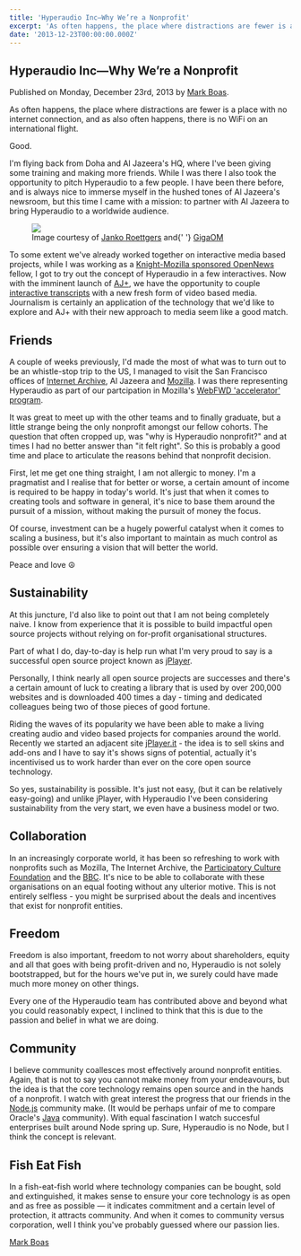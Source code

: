 ```yaml
---
title: 'Hyperaudio Inc—Why We’re a Nonprofit'
excerpt: 'As often happens, the place where distractions are fewer is a place with no internet connection, and as also often happens, there is no WiFi on an international flight. Good. I’m flying back from Doha and Al Jazeera’s HQ, where I’ve been giving some training and making more friends. While I was there I also took the opportunity to pitch Hyperaudio to a few people. I have been there before, and is always nice to immerse myself in the hushed tones of Al Jazeera’s newsroom, but this time I came with a mission: to partner with Al Jazeera to bring Hyperaudio to a worldwide audience…'
date: '2013-12-23T00:00:00.000Z'
---
```


## Hyperaudio Inc—Why We’re a Nonprofit

Published on Monday, December 23rd, 2013 by [Mark Boas](http://twitter.com/maboa).

As often happens, the place where distractions are fewer is a place with no internet connection, and as also often happens, there is no WiFi on an international flight.

Good.

I'm flying back from Doha and Al Jazeera's HQ, where I've been giving some training and making more friends. While I was there I also took the opportunity to pitch Hyperaudio to a few people. I have been there before, and is always nice to immerse myself in the hushed tones of Al Jazeera's newsroom, but this time I came with a mission: to partner with Al Jazeera to bring Hyperaudio to a worldwide audience.

<figure>
  <img src="http://gigaom2.files.wordpress.com/2013/11/p1080562-e1385078530480.jpg?w=600&h=400&crop=1" />
  <figcaption>
    Image courtesy of <a href="https://twitter.com/jank0">Janko Roettgers</a> and{' '}
    <a href="http://gigaom.com/">GigaOM</a>
  </figcaption>
</figure>

To some extent we've already worked together on interactive media based projects, while I was working as a [Knight-Mozilla sponsored OpenNews](http://opennews.org/) fellow, I got to try out the concept of Hyperaudio in a few interactives. Now with the imminent launch of [AJ+](http://gigaom.com/2013/11/22/an-exclusive-behind-the-scenes-look-at-aj-al-jazeeras-upcoming-online-news-network/), we have the opportunity to couple [interactive transcripts](http://hyperaud.io/lab/ha-examples/mandela/) with a new fresh form of video based media. Journalism is certainly an application of the technology that we'd like to explore and AJ+ with their new approach to media seem like a good match.

## Friends

A couple of weeks previously, I'd made the most of what was to turn out to be an whistle-stop trip to the US, I managed to visit the San Francisco offices of [Internet Archive](https://archive.org/), Al Jazeera and [Mozilla](http://www.mozilla.org/en-US/). I was there representing Hyperaudio as part of our partcipation in Mozilla's <a href="">WebFWD 'accelerator' program</a>.

It was great to meet up with the other teams and to finally graduate, but a little strange being the only nonprofit amongst our fellow cohorts. The question that often cropped up, was "why is Hyperaudio nonprofit?" and at times I had no better answer than "it felt right". So this is probably a good time and place to articulate the reasons behind that nonprofit decision.

First, let me get one thing straight, I am not allergic to money. I'm a pragmatist and I realise that for better or worse, a certain amount of income is required to be happy in today's world. It's just that when it comes to creating tools and software in general, it's nice to base them around the pursuit of a mission, without making the pursuit of money the focus.

Of course, investment can be a hugely powerful catalyst when it comes to scaling a business, but it's also important to maintain as much control as possible over ensuring a vision that will better the world.

Peace and love ☮

## Sustainability

At this juncture, I'd also like to point out that I am not being completely naive. I know from experience that it is possible to build impactful open source projects without relying on for-profit organisational structures.

Part of what I do, day-to-day is help run what I'm very proud to say is a successful open source project known as [jPlayer](http://jplayer.org/).

Personally, I think nearly all open source projects are successes and there's a certain amount of luck to creating a library that is used by over 200,000 websites and is downloaded 400 times a day - timing and dedicated colleagues being two of those pieces of good fortune.

Riding the waves of its popularity we have been able to make a living creating audio and video based projects for companies around the world. Recently we started an adjacent site [jPlayer.it](http://jplayer.it) - the idea is to sell skins and add-ons and I have to say it's shows signs of potential, actually it's incentivised us to work harder than ever on the core open source technology.

So yes, sustainability is possible. It's just not easy, (but it can be relatively easy-going) and unlike jPlayer, with Hyperaudio I've been considering sustainability from the very start, we even have a business model or two.

## Collaboration

In an increasingly corporate world, it has been so refreshing to work with nonprofits such as Mozilla, The Internet Archive, the [Participatory Culture Foundation](http://pculture.org/) and the [BBC](http://www.bbc.com/). It's nice to be able to collaborate with these organisations on an equal footing without any ulterior motive. This is not entirely selfless - you might be surprised about the deals and incentives that exist for nonprofit entities.

## Freedom

Freedom is also important, freedom to not worry about shareholders, equity and all that goes with being profit-driven and no, Hyperaudio is not solely bootstrapped, but for the hours we've put in, we surely could have made much more money on other things.

Every one of the Hyperaudio team has contributed above and beyond what you could reasonably expect, I inclined to think that this is due to the passion and belief in what we are doing.

## Community

I believe community coallesces most effectively around nonprofit entities. Again, that is not to say you cannot make money from your endeavours, but the idea is that the core technology remains open source and in the hands of a nonprofit. I watch with great interest the progress that our friends in the [Node.js](http://nodejs.org/) community make. (It would be perhaps unfair of me to compare Oracle's [Java](http://www.java.com/en/) community). With equal fascination I watch succesful enterprises built around Node spring up. Sure, Hyperaudio is no Node, but I think the concept is relevant.

## Fish Eat Fish

In a fish-eat-fish world where technology companies can be bought, sold and extinguished, it makes sense to ensure your core technology is as open and as free as possible — it indicates commitment and a certain level of protection, it attracts community. And when it comes to community versus corporation, well I think you've probably guessed where our passion lies.

[Mark Boas](https://twitter.com/maboa/)
